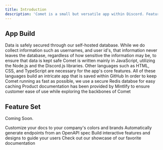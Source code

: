 ```yaml
---
title: Introduction
description: 'Comet is a small but versatile app within Discord. Featuring custom made commands for your own bot and ER:LC integration, Comet is committed to providing excellence for its customers.'
---
```


## App Build

<CardGroup cols={2}>
  <Card
    title="MongoDB Atlas"
    icon="pen-to-square"
  >
    Data is safely secured through our self-hosted database. While we do collect information such as usernames, and user id's, that information never leaves the database, regardless of how sensitive the information may be, to ensure that data is kept safe
  </Card>
  <Card
    title="Languages"
    icon="code"
  >
    Comet is written mainly in JavaScript, utilizing the Node.js and the Discord.js libraries. Other languages such as HTML, CSS, and TypeScript are necessary for the app's core features. All of these languages build an intricate app that is saved within GitHub
  </Card>
  <Card
    title="Redis"
    icon="stars"
  >
    In order to keep Comet running as fast as possible, we use a secure Redis databse for easy caching
  </Card>
  <Card
    title="Mintlify"
    icon="screwdriver-wrench"
  >
    Product documentation has been provided by Mintlify to ensure customer ease of use while exploring the backbones of Comet
  </Card>
</CardGroup>

## Feature Set

Coming Soon.

<CardGroup cols={2}>
  <Card
    title="Customize Style"
    icon="palette"
    href="https://mintlify.com/docs/settings/global"
  >
    Customize your docs to your company's colors and brands
  </Card>
  <Card
    title="Reference APIs"
    icon="code"
    href="https://mintlify.com/docs/api-playground/openapi"
  >
    Automatically generate endpoints from an OpenAPI spec
  </Card>
  <Card
    title="Add Components"
    icon="screwdriver-wrench"
    href="https://mintlify.com/docs/components/accordion"
  >
    Build interactive features and designs to guide your users
  </Card>
  <Card
    title="Get Inspiration"
    icon="stars"
    href="https://mintlify.com/customers"
  >
    Check out our showcase of our favorite documentation
  </Card>
</CardGroup>
